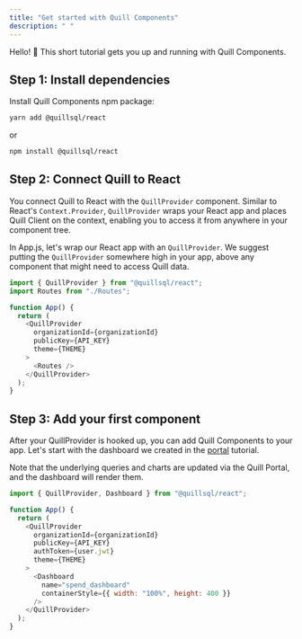 ```yaml
---
title: "Get started with Quill Components"
description: " "
---
```


Hello! 👋 This short tutorial gets you up and running with Quill Components.

## Step 1: Install dependencies

Install Quill Components npm package:

```bash
yarn add @quillsql/react
```

or

```bash
npm install @quillsql/react
```

## Step 2: Connect Quill to React

You connect Quill to React with the `QuillProvider` component. Similar to React's `Context.Provider`, `QuillProvider` wraps your React app and places Quill Client on the context, enabling you to access it from anywhere in your component tree.

In App.js, let's wrap our React app with an `QuillProvider`. We suggest putting the `QuillProvider` somewhere high in your app, above any component that might need to access Quill data.

```js App.js
import { QuillProvider } from "@quillsql/react";
import Routes from "./Routes";

function App() {
  return (
    <QuillProvider
      organizationId={organizationId}
      publicKey={API_KEY}
      theme={THEME}
    >
      <Routes />
    </QuillProvider>
  );
}
```

## Step 3: Add your first component

After your QuillProvider is hooked up, you can add Quill Components to your app. Let's start with the dashboard we created in the <a href="/portal">portal</a> tutorial.

Note that the underlying queries and charts are updated via the Quill Portal, and the dashboard will render them.

<Card>

```js App.js
import { QuillProvider, Dashboard } from "@quillsql/react";

function App() {
  return (
    <QuillProvider
      organizationId={organizationId}
      publicKey={API_KEY}
      authToken={user.jwt}
      theme={THEME}
    >
      <Dashboard
        name="spend_dashboard"
        containerStyle={{ width: "100%", height: 400 }}
      />
    </QuillProvider>
  );
}
```

</Card>
